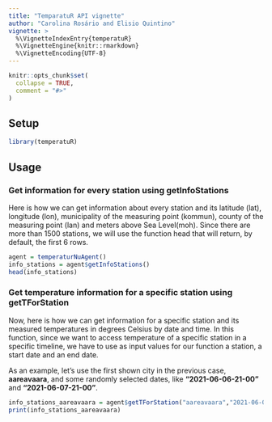 ```yaml
---
title: "TemparatuR API vignette"
author: "Carolina Rosário and Elisio Quintino"
vignette: >
  %\VignetteIndexEntry{temperatuR}
  %\VignetteEngine{knitr::rmarkdown}
  %\VignetteEncoding{UTF-8}
---
```


```r
knitr::opts_chunk$set(
  collapse = TRUE,
  comment = "#>" 
)
```


## Setup
```r
library(temperatuR)
```

## Usage 

 
### Get information for every station using getInfoStations

Here is how we can get information about every station and its latitude (lat), longitude (lon), municipality of the measuring point (kommun), county of the measuring point (lan) and meters above Sea Level(moh). 
Since there are more than 1500 stations, we will use the function head that will return, by default, the first 6 rows.

```r
agent = temperaturNuAgent()
info_stations = agent$getInfoStations()
head(info_stations)
```


### Get temperature information for a specific station using getTForStation

Now, here is how we can get information for a specific station and its measured temperatures in degrees Celsius by date and time. In this function, since we want to access temperature of a specific station in a specific timeline, we have to use as input values for our function a station, a start date and an end date.

As an example, let's use the first shown city in the previous case, **aareavaara**, and some randomly selected dates, like  **"2021-06-06-21-00"** and **"2021-06-07-21-00"**.

```r
info_stations_aareavaara = agent$getTForStation("aareavaara","2021-06-06-21-00","2021-06-07-21-00")
print(info_stations_aareavaara)

```



